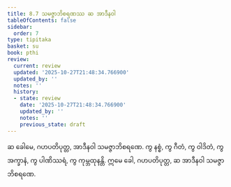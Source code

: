 ```yaml
---
title: 8.7 သမဇ္ဇာဘိစရဏဿ ဆ အာဒီနဝါ
tableOfContents: false
sidebar:
  order: 7
type: tipitaka
basket: su
book: pthi
review:
  current: review
  updated: '2025-10-27T21:48:34.766900'
  updated_by: ''
  notes: ''
  history:
  - state: review
    date: '2025-10-27T21:48:34.766900'
    updated_by: ''
    notes: ''
    previous_state: draft
---
```



<ReviewStatus review={frontmatter.review} showDetails={true} />

<HypothesisAnnotation frontmatter={frontmatter} />

<DynamicBreadcrumb />

<Division number="250" book="pthi" e="ch" v="8" p="148">

<Paragraph number="588" book="pthi">
ဆ ခေါမေ, ဂဟပတိပုတ္တ, အာဒီနဝါ သမဇ္ဇာဘိစရဏေ. ကွ နစ္စံ, ကွ ဂီတံ, ကွ ဝါဒိတံ, ကွ အက္ခာနံ, ကွ ပါဏိဿရံ, ကွ ကုမ္ဘထုနန္တိ. ဣမေ ခေါ, ဂဟပတိပုတ္တ, ဆ အာဒီနဝါ သမဇ္ဇာဘိစရဏေ.
</Paragraph>
</Division>